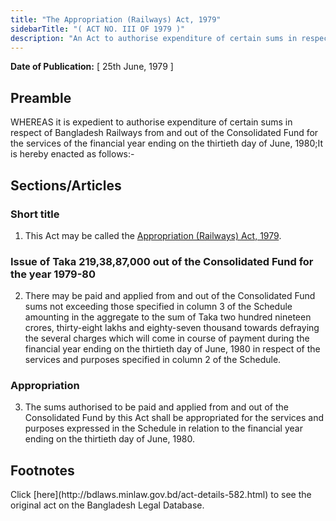 ```yaml
---
title: "The Appropriation (Railways) Act, 1979"
sidebarTitle: "( ACT NO. III OF 1979 )"
description: "An Act to authorise expenditure of certain sums in respect of Bangladesh Railways from and out of the Consolidated Fund for the services of the financial year ending on the thirtieth day of June, 1980."
---
```


**Date of Publication:** [ 25th June, 1979 ]

## Preamble

WHEREAS it is expedient to authorise expenditure of certain sums in respect of Bangladesh Railways from and out of the Consolidated Fund for the services of the financial year ending on the thirtieth day of June, 1980;It is hereby enacted as follows:-

## Sections/Articles

### Short title

1. This Act may be called the [Appropriation (Railways) Act, 1979](/laws/act-582 "Appropriation (Railways) Act, 1979").

### Issue of Taka 219,38,87,000 out of the Consolidated Fund for the year 1979-80

2. There may be paid and applied from and out of the Consolidated Fund sums not exceeding those specified in column 3 of the Schedule amounting in the aggregate to the sum of Taka two hundred nineteen crores, thirty-eight lakhs and eighty-seven thousand towards defraying the several charges which will come in course of payment during the financial year ending on the thirtieth day of June, 1980 in respect of the services and purposes specified in column 2 of the Schedule.

### Appropriation

3. The sums authorised to be paid and applied from and out of the Consolidated Fund by this Act shall be appropriated for the services and purposes expressed in the Schedule in relation to the financial year ending on the thirtieth day of June, 1980.

## Footnotes

<Note>
  Click [here](http://bdlaws.minlaw.gov.bd/act-details-582.html) to see the original act on the Bangladesh Legal Database.
</Note>
